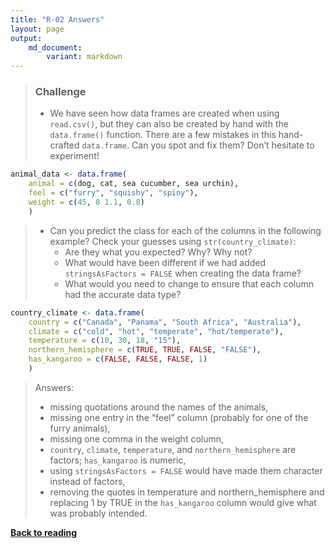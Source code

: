 ```yaml
---
title: "R-02 Answers"
layout: page
output: 
    md_document:
        variant: markdown
---
```

> ### Challenge
>
> * We have seen how data frames are created when using `read.csv()`, but
>   they can also be created by hand with the `data.frame()` function.  There are
>   a few mistakes in this hand-crafted `data.frame`. Can you spot and fix them?
>   Don't hesitate to experiment!

```r
animal_data <- data.frame(
    animal = c(dog, cat, sea cucumber, sea urchin),
    feel = c("furry", "squishy", "spiny"),
    weight = c(45, 8 1.1, 0.8)
    )
```


> * Can you predict the class for each of the columns in the following example?
>   Check your guesses using `str(country_climate)`:
>    * Are they what you expected?  Why? Why not?
>    * What would have been different if we had added `stringsAsFactors = FALSE` when creating the data frame?
>    * What would you need to change to ensure that each column had the accurate data type?
>

```r
country_climate <- data.frame(
    country = c("Canada", "Panama", "South Africa", "Australia"),
    climate = c("cold", "hot", "temperate", "hot/temperate"),
    temperature = c(10, 30, 18, "15"),
    northern_hemisphere = c(TRUE, TRUE, FALSE, "FALSE"),
    has_kangaroo = c(FALSE, FALSE, FALSE, 1)
    )
```


> Answers:
>
> * missing quotations around the names of the animals,
> * missing one entry in the "feel" column (probably for one of the furry animals),
> * missing one comma in the weight column,
> * `country`, `climate`, `temperature`, and `northern_hemisphere` are
>   factors; `has_kangaroo` is numeric,
> * using `stringsAsFactors = FALSE` would have made them character instead of
>   factors,
> * removing the quotes in temperature and northern_hemisphere and replacing 1
>   by TRUE in the `has_kangaroo` column would give what was probably 
>   intended.


[**Back to reading**](../../R-02-starting-with-data)
